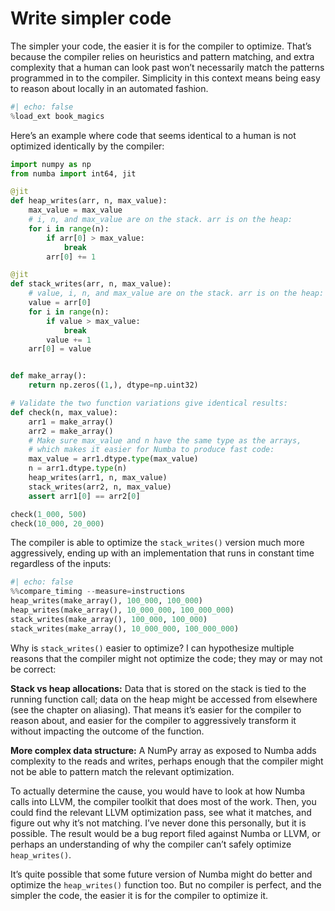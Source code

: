 # Write simpler code

The simpler your code, the easier it is for the compiler to optimize.
That's because the compiler relies on heuristics and pattern matching, and extra complexity that a human can look past won't necessarily match the patterns programmed in to the compiler.
Simplicity in this context means being easy to reason about locally in an automated fashion.

```python
#| echo: false
%load_ext book_magics
```

Here's an example where code that seems identical to a human is not optimized identically by the compiler:

```python
import numpy as np
from numba import int64, jit

@jit
def heap_writes(arr, n, max_value):
    max_value = max_value
    # i, n, and max_value are on the stack. arr is on the heap:
    for i in range(n):
        if arr[0] > max_value:
            break
        arr[0] += 1

@jit
def stack_writes(arr, n, max_value):
    # value, i, n, and max_value are on the stack. arr is on the heap:
    value = arr[0]
    for i in range(n):
        if value > max_value:
            break
        value += 1
    arr[0] = value


def make_array():
    return np.zeros((1,), dtype=np.uint32)

# Validate the two function variations give identical results:
def check(n, max_value):
    arr1 = make_array()
    arr2 = make_array()
    # Make sure max_value and n have the same type as the arrays,
    # which makes it easier for Numba to produce fast code:
    max_value = arr1.dtype.type(max_value)
    n = arr1.dtype.type(n)
    heap_writes(arr1, n, max_value)
    stack_writes(arr2, n, max_value)
    assert arr1[0] == arr2[0]

check(1_000, 500)
check(10_000, 20_000)
```

The compiler is able to optimize the `stack_writes()` version much more aggressively, ending up with an implementation that runs in constant time regardless of the inputs:

```python
#| echo: false
%%compare_timing --measure=instructions
heap_writes(make_array(), 100_000, 100_000)
heap_writes(make_array(), 10_000_000, 100_000_000)
stack_writes(make_array(), 100_000, 100_000)
stack_writes(make_array(), 10_000_000, 100_000_000)
```

Why is `stack_writes()` easier to optimize?
I can hypothesize multiple reasons that the compiler might not optimize the code; they may or may not be correct:

**Stack vs heap allocations:** Data that is stored on the stack is tied to the running function call; data on the heap might be accessed from elsewhere (see the chapter on aliasing).
That means it's easier for the compiler to reason about, and easier for the compiler to aggressively transform it without impacting the outcome of the function.

**More complex data structure:** A NumPy array as exposed to Numba adds complexity to the reads and writes, perhaps enough that the compiler might not be able to pattern match the relevant optimization.

To actually determine the cause, you would have to look at how Numba calls into LLVM, the compiler toolkit that does most of the work.
Then, you could find the relevant LLVM optimization pass, see what it matches, and figure out why it's not matching.
I've never done this personally, but it is possible.
The result would be a bug report filed against Numba or LLVM, or perhaps an understanding of why the compiler can't safely optimize `heap_writes()`.

It's quite possible that some future version of Numba might do better and optimize the `heap_writes()` function too.
But no compiler is perfect, and the simpler the code, the easier it is for the compiler to optimize it.
